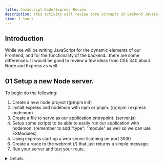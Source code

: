```yaml
---
title: Javascript Node/Express Review
description: This activity will review core concepts in Backend Javascript that you need to succeed.
time: 1 hours
---
```


## Introduction
While we will be writing JavaScript for the dynamic elements of our Frontend, and for the functionality of the backend...there are some differences. It would be good to review a few ideas from CSE 340 about Node and Express as well.

## **01** Setup a new Node server.

To begin do the following:

1. Create a new node project ((p)npm init)
2. Install express and nodemon with npm or pnpm. ((p)npm i express nodemon)
3. Create a file to serve as our application entrypoint. (server.js)
4. Setup some scripts to be able to easily run our application with nodemon. (remember to add "type": "module" as well so we can use ESModules)
5. Using express start up a web server listening on port 3000
6. Create a route to the webroot (/) that just returns a simple message.
7. Run your server and test your route.


<Details summary="server.js">
```javascript
import express from "express";

const app = express();

app.get("/", (req, res) => {
  res.send("Hello World!");
});

app.listen(3000, () => {
  console.log("Server is running on port 3000");
});
```
</Details>

## **02** request/response cycle

Turn to a neighbor and discuss the following: "What is request/response cycle in Node?" If you need some help getting the discussion going, here is what I got when I asked ChatGPT that question

>If you are online and don't have a neighbor handy you can have AI explain it to you, then you can explain it back in your own words...or you could give an example of use and ask "Is this a good example?"

<Details summary="AI response about request/response">

The request/response cycle in Node.js refers to the flow of HTTP requests and responses between the client (usually a web browser) and a server (running a Node.js application). This cycle is a fundamental concept in web development, especially when working with server-side technologies like Node.js.

Here’s how the cycle works:

1. Request:
The cycle begins when a client (e.g., a browser, mobile app) sends an HTTP request to a Node.js server. This request could be for data (**get** request), to create or update resources (**post**, **put** request), or to delete something (**delete** request).
The HTTP request typically contains:
    - URL: The resource the client is requesting (e.g., /home).
    - HTTP Method: Indicates the type of request (**get**, **post**, **put**, **delete**, etc.).
    - Headers: Metadata about the request (e.g., content type, authentication).
    - Body: Data sent with the request (used in **post**, **put** requests).
2. Processing the Request:
When the server receives the request, the Node.js application processes it. Typically, this involves:
    - Routing: Determining which code or function should handle the request based on the URL and HTTP method. For example, if the request is for `/home`, the server may have a handler for that URL.
    - Middleware: Before reaching the route handler, the request might pass through middleware functions. These are used for logging, validation, authentication, parsing request bodies, etc.
    - Business Logic: The server performs any necessary logic, like querying a database or processing data.
3. Response:
After processing the request, the Node.js server generates an HTTP response. The response contains:
    - Status Code: A number indicating the result of the request (e.g., `200 OK` for success, `404 Not Found` for missing resource).
    - Headers: Metadata about the response (e.g., content type, caching policies).
    - Body: The data that the server sends back to the client (e.g., HTML content, JSON data, or images).
4. Client Receives the Response:
Finally, the client receives the response. Depending on the content type, the client will render the data (e.g., display HTML on a webpage, show an image, or process JSON for further actions).

### Example Flow:
1. Client Request: The user enters http://localhost:3000/about in their browser.
2. Server: Node.js receives the request and matches it to a route handler, e.g., for the **get** /about route.
3. Processing: The server may run some logic, like fetching data from a database or processing the request.
4. Server Response: The server sends an HTML page (or JSON, depending on the request) back with a 200 OK status code.
5. Client: The browser displays the content returned by the server.
</Details>

## **03** Routes

An express server only responds to routes that have been explictly defined. For example in the simple server we setup earlier we defined a root route:

```Javascript
app.get("/", (req, res) => {
  res.send("Hello World!");
});
```

This reads: "Watch for a `get` request to `/`  Return the string 'Hello world' when you receive it." What if we wanted another route? Maybe to get information about users. It might look like this:

```Javascript
app.get("/users", (req, res) => {
  res.send("Hello User route!");
});
```

Now we can make a request to `http://localhost:3000/users`.  Sometimes it is nice to send additional information through the URL as part of our request. This can take two forms: `params` and `URL search strings`  For example it would be common if looking for user with the id of "1" to use this URL: `/users?id=1` This is an example of sending a URL search parameter. We don't need to make any changes to our route for this to work.

Another common form would leave out the explicit "id" key and might look like this instead: `/users/1` This would be an example of a express parameter. In both cases the sent information can be found on the `request` object. We will look at that closer in the next step. For the Express parameter to work we will need to make a change to our route:

```Javascript
app.get("/users/:id", (req, res) => {
  res.send("Hello User route!");
});
```

`get` requests are the most common type of request, but what if a user was filling out and submitting a form? This would usually come as a `post` request and must be handled if we want to allow it. It would look like this:

```Javascript
app.post("/users", (req, res) => {
  res.send("Hello User route!");
});
```

We would expect some data to come with this request. It will again be found in the `request` object. In `req.body`. We would also need to know what type of data was sent. Is it `json` or `FormData` for example? Again we can look to the `request` object. Are you sensing a pattern?

## **04** HTTP Headers and the request object

The web browser packages up all sorts of useful information when it makes a request to a server. It sends this information in the form of `headers`. We can see this information on the server in the `request` object.

Here are some useful questions that can be answered by looking at the header of a request:
- What is the type of content being requested?
- Is the request secure (HTTPS)?
- What is the client's language and timezone?
- What type of content is the client expecting to receive?
- What type of content is being sent by the client?
- What is the client's user-agent?
- Is the client authenticated?
- What is the referring URL (where is the client coming from)?
- Is the request coming from a mobile device or desktop?

Other important bits of information that are not necessarily part of the `header` but are part of the `request` are:
- `body`: The data sent with the request.
- `params`: The data sent as part of the URL.
- `query`: The data sent as part of the URL search string.
- `method`: The type of request (**get**, **post**, **put**, **delete**, etc.)
- `url`: The URL of the request.
- `ip`: The IP address of the client.
- `cookies`: Any cookies sent with the request.

Modify the get user route we made above, add some logs to see if you can identify where in the `request` object this information can be found. Use the following for your URL: `localhost:3000/users/1?some=param`

## **05** Middleware

Middleware in web development (especially in Node.js) refers to a function or set of functions that sit in the request/response cycle and can modify the request and/or response objects, execute code, and call the next middleware function in the stack. They are usually used to add functionality, such as logging, authentication, or data parsing, to the request-response cycle without modifying the core application logic.

In simpler terms, middleware acts as a bridge between the incoming request and the final response, allowing you to perform operations at different stages of the cycle.

Middleware is really just a function that has access to the request object (req), the response object (res), the next middleware function in the application’s request-response cycle and is called with (almost) every request.

Here are two examples of common types of middleware:

```javascript
// Middleware that logs request information
app.use((req, res, next) => {
    console.log(`${req.method} ${req.url}`);
    next();  // Pass control to next middleware
});
 
// Authentication middleware
app.use((req, res, next) => {
    if (req.session.user) {
        next();  // User is authenticated, continue
    } else {
        res.redirect('/login');  // Stop here, redirect to login
    }
})
```

Notice that each has the request, the response, and the next function in the chain.

## **06** The Response

After the request has come in, gone through any middleware and the function controlling the route requested, Express will always put together a response that will get sent back to the requestor.

This response will contain much of the information from the request, plus, hopefully, the stuff that it made the request for! This 'stuff' could be an HTML file, a snippet of HTML, the results of a form submission, or some data retrieved from a database.

We saw earlier a simple text response: `res.send("message")`. If we wanted to send back an entire HTML file we have `res.sendFile(path)` 

Often for this class we will be sending a response of JSON. `res.json({ userId: req.params.id, message: "Hello User route!" });`

